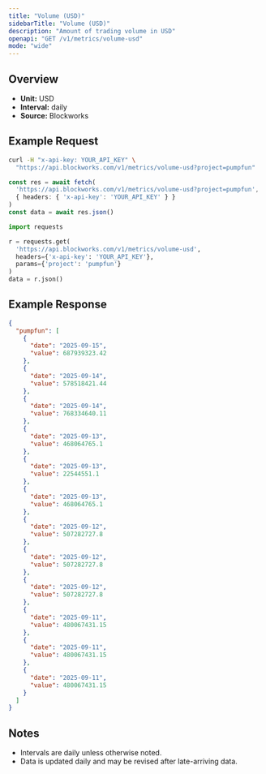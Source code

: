 ```yaml
---
title: "Volume (USD)"
sidebarTitle: "Volume (USD)"
description: "Amount of trading volume in USD"
openapi: "GET /v1/metrics/volume-usd"
mode: "wide"
---
```


## Overview

- **Unit:** USD
- **Interval:** daily
- **Source:** Blockworks

## Example Request

<CodeGroup>

```bash cURL
curl -H "x-api-key: YOUR_API_KEY" \
  "https://api.blockworks.com/v1/metrics/volume-usd?project=pumpfun"
```

```typescript TypeScript
const res = await fetch(
  'https://api.blockworks.com/v1/metrics/volume-usd?project=pumpfun',
  { headers: { 'x-api-key': 'YOUR_API_KEY' } }
)
const data = await res.json()
```

```python Python
import requests

r = requests.get(
  'https://api.blockworks.com/v1/metrics/volume-usd',
  headers={'x-api-key': 'YOUR_API_KEY'},
  params={'project': 'pumpfun'}
)
data = r.json()
```

</CodeGroup>

## Example Response

```json
{
  "pumpfun": [
    {
      "date": "2025-09-15",
      "value": 687939323.42
    },
    {
      "date": "2025-09-14",
      "value": 578518421.44
    },
    {
      "date": "2025-09-14",
      "value": 768334640.11
    },
    {
      "date": "2025-09-13",
      "value": 468064765.1
    },
    {
      "date": "2025-09-13",
      "value": 22544551.1
    },
    {
      "date": "2025-09-13",
      "value": 468064765.1
    },
    {
      "date": "2025-09-12",
      "value": 507282727.8
    },
    {
      "date": "2025-09-12",
      "value": 507282727.8
    },
    {
      "date": "2025-09-12",
      "value": 507282727.8
    },
    {
      "date": "2025-09-11",
      "value": 480067431.15
    },
    {
      "date": "2025-09-11",
      "value": 480067431.15
    },
    {
      "date": "2025-09-11",
      "value": 480067431.15
    }
  ]
}
```

## Notes
- Intervals are daily unless otherwise noted.
- Data is updated daily and may be revised after late-arriving data.